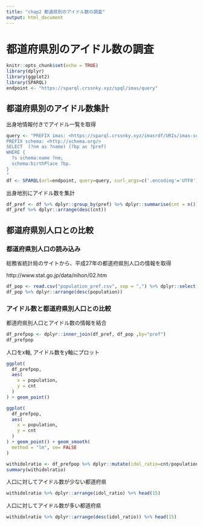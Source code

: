 ```yaml
---
title: "chap2 都道県別のアイドル数の調査"
output: html_document
---
```


# 都道府県別のアイドル数の調査

```r
knitr::opts_chunk$set(echo = TRUE)
library(dplyr)
library(ggplot2)
library(SPARQL)
endpoint <- "https://sparql.crssnky.xyz/spql/imas/query"
```

## 都道府県別のアイドル数集計

出身地情報付きでアイドル一覧を取得

```r
query <- "PREFIX imas: <https://sparql.crssnky.xyz/imasrdf/URIs/imas-schema.ttl#>
PREFIX schema: <http://schema.org/>
SELECT  (?nm as ?name) (?bp as ?pref)
WHERE {
  ?s schema:name ?nm;
  schema:birthPlace ?bp.
}
"
df <- SPARQL(url=endpoint, query=query, curl_args=c('.encoding'='UTF8'))$result
```

出身地別にアイドル数を集計

```r
df_pref <- df %>% dplyr::group_by(pref) %>% dplyr::summarise(cnt = n())
df_pref %>% dplyr::arrange(desc(cnt))
```

## 都道府県別人口との比較

### 都道府県別人口の読み込み

総務省統計局のサイトから、平成27年の都道府県別人口の情報を取得

http://www.stat.go.jp/data/nihon/02.htm


```r
df_pop <- read.csv("population_pref.csv", sep = ",") %>% dplyr::select(c("pref","population"))
df_pop %>% dplyr::arrange(desc(population))
```


### アイドル数と都道府県別人口との比較

都道府県別人口とアイドル数の情報を結合

```r
df_prefpop <- dplyr::inner_join(df_pref, df_pop ,by="pref")
df_prefpop
```

人口をx軸, アイドル数をy軸にプロット

```r
ggplot(
  df_prefpop,
  aes(
    x = population,
    y = cnt
  )
) + geom_point()
```

```r
ggplot(
  df_prefpop,
  aes(
    x = population,
    y = cnt
  )
) + geom_point() + geom_smooth(
  method = "lm", se= FALSE
)
```

```r
withidolratio <- df_prefpop %>% dplyr::mutate(idol_ratio=cnt/population)
summary(withidolratio)
```

人口に対してアイドル数が少ない都道府県

```r
withidolratio %>% dplyr::arrange(idol_ratio) %>% head(15)
```

人口に対してアイドル数が多い都道府県

```r
withidolratio %>% dplyr::arrange(desc(idol_ratio)) %>% head(15)
```

